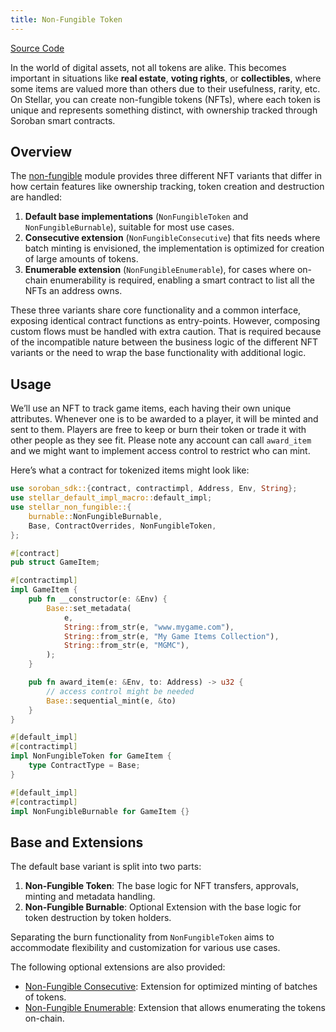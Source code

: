 ```yaml
---
title: Non-Fungible Token
---
```


[Source Code](https://github.com/OpenZeppelin/stellar-contracts/tree/main/packages/tokens/non-fungible)

In the world of digital assets, not all tokens are alike. This becomes important in situations
like **real estate**, **voting rights**, or **collectibles**, where some items are valued more than
others due to their usefulness, rarity, etc.
On Stellar, you can create non-fungible tokens (NFTs), where each token is unique and
represents something distinct, with ownership tracked through Soroban smart contracts.

## Overview

The [non-fungible](https://github.com/OpenZeppelin/stellar-contracts/tree/main/packages/tokens/non-fungible) module
provides three different NFT variants that differ in how certain features like ownership tracking,
token creation and destruction are handled:

1. **Default base implementations** (`NonFungibleToken` and `NonFungibleBurnable`), suitable for most use cases.
2. **Consecutive extension** (`NonFungibleConsecutive`) that fits needs where batch minting is envisioned,
the implementation is optimized for creation of large amounts of tokens.
3. **Enumerable extension** (`NonFungibleEnumerable`), for cases where on-chain enumerability is required,
enabling a smart contract to list all the NFTs an address owns.

These three variants share core functionality and a common interface, exposing identical contract functions as
entry-points. However, composing custom flows must be handled with extra caution. That is required because of the
incompatible nature between the business logic of the different NFT variants or the need to wrap the base
functionality with additional logic.

## Usage

We’ll use an NFT to track game items, each having their own unique attributes. Whenever one is to be
awarded to a player, it will be minted and sent to them. Players are free to keep or burn their token or
trade it with other people as they see fit. Please note any account can call `award_item` and we might
want to implement access control to restrict who can mint.

Here’s what a contract for tokenized items might look like:

```rust
use soroban_sdk::{contract, contractimpl, Address, Env, String};
use stellar_default_impl_macro::default_impl;
use stellar_non_fungible::{
    burnable::NonFungibleBurnable,
    Base, ContractOverrides, NonFungibleToken,
};

#[contract]
pub struct GameItem;

#[contractimpl]
impl GameItem {
    pub fn __constructor(e: &Env) {
        Base::set_metadata(
            e,
            String::from_str(e, "www.mygame.com"),
            String::from_str(e, "My Game Items Collection"),
            String::from_str(e, "MGMC"),
        );
    }

    pub fn award_item(e: &Env, to: Address) -> u32 {
        // access control might be needed
        Base::sequential_mint(e, &to)
    }
}

#[default_impl]
#[contractimpl]
impl NonFungibleToken for GameItem {
    type ContractType = Base;
}

#[default_impl]
#[contractimpl]
impl NonFungibleBurnable for GameItem {}
```

## Base and Extensions

The default base variant is split into two parts:

1. **Non-Fungible Token**: The base logic for NFT transfers, approvals, minting and metadata handling.
2. **Non-Fungible Burnable**: Optional Extension with the base logic for token destruction by token holders.

Separating the burn functionality from `NonFungibleToken` aims to accommodate flexibility and
customization for various use cases.

The following optional extensions are also provided:

* [Non-Fungible Consecutive](tokens/nft-consecutive): Extension for optimized minting of batches of tokens.
* [Non-Fungible Enumerable](tokens/nft-enumerable): Extension that allows enumerating the tokens on-chain.
